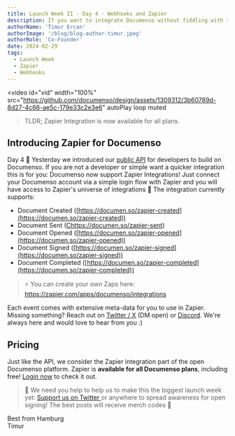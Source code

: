 ```yaml
---
title: Launch Week II - Day 4 - Webhooks and Zapier
description: If you want to integrate Documenso without fiddling with the API, we got you as well. You can now integrate Documenso via Zapier, included in all plans!
authorName: 'Timur Ercan'
authorImage: '/blog/blog-author-timur.jpeg'
authorRole: 'Co-Founder'
date: 2024-02-29
tags:
  - Launch Week
  - Zapier
  - Webhooks
---
```


<video
  id="vid"
  width="100%"
  src="https://github.com/documenso/design/assets/1309312/3b60789d-8d27-4c66-ae5c-179e33c2e3e6"
  autoPlay
  loop
  muted
></video>

> TLDR; Zapier Integration is now available for all plans.

## Introducing Zapier for Documenso

Day 4 🥳 Yesterday we introduced our [public API](https://documen.so/day3) for developers to build on Documenso. If you are not a developer or simple want a quicker integration this is for you: Documenso now support Zapier Integrations! Just connect your Documenso account via a simple login flow with Zapier and you will have access to Zapier's universe of integrations 💫 The integration currently supports:

- Document Created ([https://documen.so/zapier-created](https://documen.so/zapier-created))
- Document Sent ([Chttps://documen.so/zapier-sent](https://documen.so/zapier-sent))
- Document Opened ([https://documen.so/zapier-opened](https://documen.so/zapier-opened))
- Document Signed ([https://documen.so/zapier-signed](https://documen.so/zapier-signed))
- Document Completed ([https://documen.so/zapier-completed](https://documen.so/zapier-completed))

> ⚡️ You can create your own Zaps here: https://zapier.com/apps/documenso/integrations

Each event comes with extensive meta-data for you to use in Zapier. Missing something? Reach out on [Twitter / X](https://twitter.com/eltimuro) (DM open) or [Discord](https://documen.so/discord). We're always here and would love to hear from you :)

## Pricing

Just like the API, we consider the Zapier integration part of the open Documenso platform. Zapier is **available for all Documenso plans**, including free! [Login now](https://documen.so/login) to check it out.

> 🚨 We need you help to help us to make this the biggest launch week yet: <a href="https://twitter.com/intent/tweet?text=It's @Documenso Launch Week Day 4! Documenso now supports @Zapier 🤯 https://documen.so/day4"> Support us on Twitter </a> or anywhere to spread awareness for open signing! The best posts will receive merch codes 👀

Best from Hamburg\
Timur
